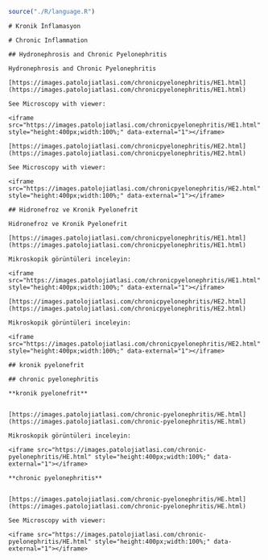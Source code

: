 ```r
source("./R/language.R")
```

```asis
# Kronik İnflamasyon
```


```asis
# Chronic Inflammation
```


```asis
## Hydronephrosis and Chronic Pyelonephritis

Hydronephrosis and Chronic Pyelonephritis

[https://images.patolojiatlasi.com/chronicpyelonephritis/HE1.html](https://images.patolojiatlasi.com/chronicpyelonephritis/HE1.html)

See Microscopy with viewer: 

<iframe src="https://images.patolojiatlasi.com/chronicpyelonephritis/HE1.html" style="height:400px;width:100%;" data-external="1"></iframe>

[https://images.patolojiatlasi.com/chronicpyelonephritis/HE2.html](https://images.patolojiatlasi.com/chronicpyelonephritis/HE2.html)

See Microscopy with viewer: 

<iframe src="https://images.patolojiatlasi.com/chronicpyelonephritis/HE2.html" style="height:400px;width:100%;" data-external="1"></iframe>

```

```asis
## Hidronefroz ve Kronik Pyelonefrit

Hidronefroz ve Kronik Pyelonefrit

[https://images.patolojiatlasi.com/chronicpyelonephritis/HE1.html](https://images.patolojiatlasi.com/chronicpyelonephritis/HE1.html)

Mikroskopik görüntüleri inceleyin:

<iframe src="https://images.patolojiatlasi.com/chronicpyelonephritis/HE1.html" style="height:400px;width:100%;" data-external="1"></iframe>

[https://images.patolojiatlasi.com/chronicpyelonephritis/HE2.html](https://images.patolojiatlasi.com/chronicpyelonephritis/HE2.html)

Mikroskopik görüntüleri inceleyin:

<iframe src="https://images.patolojiatlasi.com/chronicpyelonephritis/HE2.html" style="height:400px;width:100%;" data-external="1"></iframe>

```




```asis

## kronik pyelonefrit

```




```asis

## chronic pyelonephritis

```




```asis

**kronik pyelonefrit**


[https://images.patolojiatlasi.com/chronic-pyelonephritis/HE.html](https://images.patolojiatlasi.com/chronic-pyelonephritis/HE.html)

Mikroskopik görüntüleri inceleyin:

<iframe src="https://images.patolojiatlasi.com/chronic-pyelonephritis/HE.html" style="height:400px;width:100%;" data-external="1"></iframe>

```




```asis

**chronic pyelonephritis**


[https://images.patolojiatlasi.com/chronic-pyelonephritis/HE.html](https://images.patolojiatlasi.com/chronic-pyelonephritis/HE.html)

See Microscopy with viewer: 

<iframe src="https://images.patolojiatlasi.com/chronic-pyelonephritis/HE.html" style="height:400px;width:100%;" data-external="1"></iframe>

```


